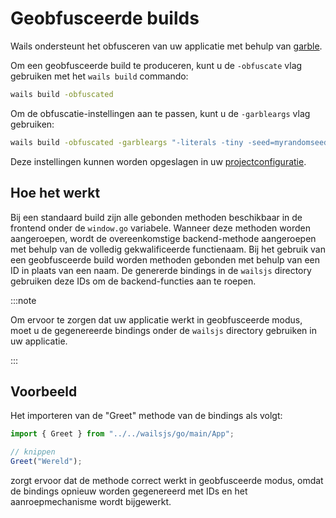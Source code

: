 # Geobfusceerde builds

Wails ondersteunt het obfusceren van uw applicatie met behulp van [garble](https://github.com/burrowers/garble).

Om een geobfusceerde build te produceren, kunt u de `-obfuscate` vlag gebruiken met het `wails build` commando:

```bash
wails build -obfuscated
```

Om de obfuscatie-instellingen aan te passen, kunt u de `-garbleargs` vlag gebruiken:

```bash
wails build -obfuscated -garbleargs "-literals -tiny -seed=myrandomseed"
```

Deze instellingen kunnen worden opgeslagen in uw [projectconfiguratie](../referentie/projectconfiguratie).

## Hoe het werkt

Bij een standaard build zijn alle gebonden methoden beschikbaar in de frontend onder de `window.go` variabele. Wanneer deze methoden worden aangeroepen, wordt de overeenkomstige backend-methode aangeroepen met behulp van de volledig gekwalificeerde functienaam. Bij het gebruik van een geobfusceerde build worden methoden gebonden met behulp van een ID in plaats van een naam. De genererde bindings in de `wailsjs` directory gebruiken deze IDs om de backend-functies aan te roepen.

:::note

Om ervoor te zorgen dat uw applicatie werkt in geobfusceerde modus, moet u de gegenereerde bindings onder de `wailsjs` directory gebruiken in uw applicatie.

:::

## Voorbeeld

Het importeren van de "Greet" methode van de bindings als volgt:

```js
import { Greet } from "../../wailsjs/go/main/App";

// knippen
Greet("Wereld");
```

zorgt ervoor dat de methode correct werkt in geobfusceerde modus, omdat de bindings opnieuw worden gegenereerd met IDs en het aanroepmechanisme wordt bijgewerkt.